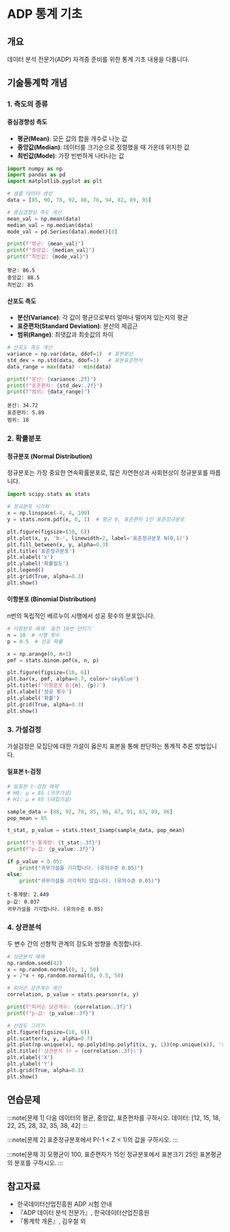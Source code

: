 # ADP 통계 기초

## 개요
데이터 분석 전문가(ADP) 자격증 준비를 위한 통계 기초 내용을 다룹니다.

## 기술통계학 개념

### 1. 측도의 종류

#### 중심경향성 측도
- **평균(Mean)**: 모든 값의 합을 개수로 나눈 값
- **중앙값(Median)**: 데이터를 크기순으로 정렬했을 때 가운데 위치한 값
- **최빈값(Mode)**: 가장 빈번하게 나타나는 값

```python
import numpy as np
import pandas as pd
import matplotlib.pyplot as plt

# 샘플 데이터 생성
data = [85, 90, 78, 92, 88, 76, 94, 82, 89, 91]

# 중심경향성 측도 계산
mean_val = np.mean(data)
median_val = np.median(data)
mode_val = pd.Series(data).mode()[0]

print(f"평균: {mean_val}")
print(f"중앙값: {median_val}")
print(f"최빈값: {mode_val}")
```

```
평균: 86.5
중앙값: 88.5
최빈값: 85
```

#### 산포도 측도
- **분산(Variance)**: 각 값이 평균으로부터 얼마나 떨어져 있는지의 평균
- **표준편차(Standard Deviation)**: 분산의 제곱근
- **범위(Range)**: 최댓값과 최솟값의 차이

```python
# 산포도 측도 계산
variance = np.var(data, ddof=1)  # 표본분산
std_dev = np.std(data, ddof=1)   # 표본표준편차
data_range = max(data) - min(data)

print(f"분산: {variance:.2f}")
print(f"표준편차: {std_dev:.2f}")
print(f"범위: {data_range}")
```

```
분산: 34.72
표준편차: 5.89
범위: 18
```

### 2. 확률분포

#### 정규분포 (Normal Distribution)

정규분포는 가장 중요한 연속확률분포로, 많은 자연현상과 사회현상이 정규분포를 따릅니다.

```python
import scipy.stats as stats

# 정규분포 시각화
x = np.linspace(-4, 4, 100)
y = stats.norm.pdf(x, 0, 1)  # 평균 0, 표준편차 1인 표준정규분포

plt.figure(figsize=(10, 6))
plt.plot(x, y, 'b-', linewidth=2, label='표준정규분포 N(0,1)')
plt.fill_between(x, y, alpha=0.3)
plt.title('표준정규분포')
plt.xlabel('x')
plt.ylabel('확률밀도')
plt.legend()
plt.grid(True, alpha=0.3)
plt.show()
```

#### 이항분포 (Binomial Distribution)

n번의 독립적인 베르누이 시행에서 성공 횟수의 분포입니다.

```python
# 이항분포 예제: 동전 10번 던지기
n = 10  # 시행 횟수
p = 0.5  # 성공 확률

x = np.arange(0, n+1)
pmf = stats.binom.pmf(x, n, p)

plt.figure(figsize=(10, 6))
plt.bar(x, pmf, alpha=0.7, color='skyblue')
plt.title(f'이항분포 B({n}, {p})')
plt.xlabel('성공 횟수')
plt.ylabel('확률')
plt.grid(True, alpha=0.3)
plt.show()
```

### 3. 가설검정

가설검정은 모집단에 대한 가설이 옳은지 표본을 통해 판단하는 통계적 추론 방법입니다.

#### 일표본 t-검정

```python
# 일표본 t-검정 예제
# H0: μ = 85 (귀무가설)
# H1: μ ≠ 85 (대립가설)

sample_data = [88, 92, 78, 85, 90, 87, 91, 83, 89, 86]
pop_mean = 85

t_stat, p_value = stats.ttest_1samp(sample_data, pop_mean)

print(f"t-통계량: {t_stat:.3f}")
print(f"p-값: {p_value:.3f}")

if p_value < 0.05:
    print("귀무가설을 기각합니다. (유의수준 0.05)")
else:
    print("귀무가설을 기각하지 않습니다. (유의수준 0.05)")
```

```
t-통계량: 2.449
p-값: 0.037
귀무가설을 기각합니다. (유의수준 0.05)
```

### 4. 상관분석

두 변수 간의 선형적 관계의 강도와 방향을 측정합니다.

```python
# 상관분석 예제
np.random.seed(42)
x = np.random.normal(0, 1, 50)
y = 2*x + np.random.normal(0, 0.5, 50)

# 피어슨 상관계수 계산
correlation, p_value = stats.pearsonr(x, y)

print(f"피어슨 상관계수: {correlation:.3f}")
print(f"p-값: {p_value:.3f}")

# 산점도 그리기
plt.figure(figsize=(10, 6))
plt.scatter(x, y, alpha=0.7)
plt.plot(np.unique(x), np.poly1d(np.polyfit(x, y, 1))(np.unique(x)), 'r--')
plt.title(f'상관분석 (r = {correlation:.3f})')
plt.xlabel('X')
plt.ylabel('Y')
plt.grid(True, alpha=0.3)
plt.show()
```

## 연습문제

:::note[문제 1]
다음 데이터의 평균, 중앙값, 표준편차를 구하시오.
데이터: [12, 15, 18, 22, 25, 28, 32, 35, 38, 42]
:::

:::note[문제 2]
표준정규분포에서 P(-1 < Z < 1)의 값을 구하시오.
:::

:::note[문제 3]
모평균이 100, 표준편차가 15인 정규분포에서 표본크기 25인 표본평균의 분포를 구하시오.
:::

## 참고자료

- 한국데이터산업진흥원 ADP 시험 안내
- 『ADP 데이터 분석 전문가』, 한국데이터산업진흥원
- 『통계학 개론』, 김우철 외